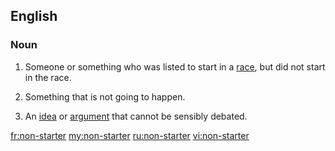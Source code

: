 ==English==

===Noun===
{{en-noun|head=[[non]]-[[starter]]}}

# Someone or something who was listed to start in a [[race]], but did not start in the race.
# {{label|en|idiomatic}} Something that is not going to happen.
# An [[idea]] or [[argument]] that cannot be sensibly debated.

[[fr:non-starter]]
[[my:non-starter]]
[[ru:non-starter]]
[[vi:non-starter]]